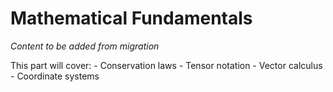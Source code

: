 # Mathematical Fundamentals

*Content to be added from migration*

This part will cover:
- Conservation laws
- Tensor notation
- Vector calculus
- Coordinate systems